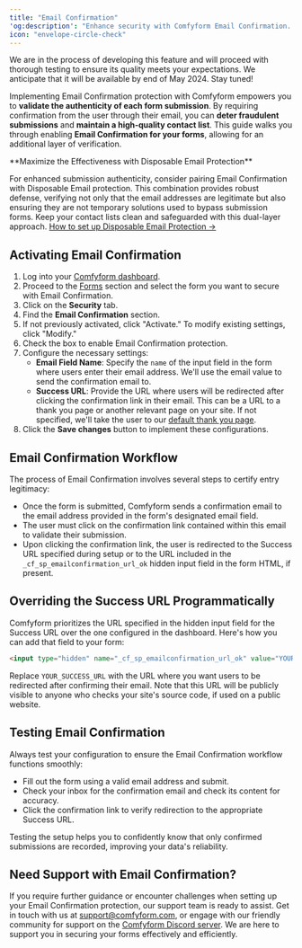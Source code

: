 ```yaml
---
title: "Email Confirmation"
'og:description': "Enhance security with Comfyform Email Confirmation. Ensure genuine responses by verifying user email addresses and implementing redirection upon confirmation."
icon: "envelope-circle-check"
---
```


<Warning>
We are in the process of developing this feature and will proceed with thorough testing to ensure its quality meets your expectations. We anticipate that it will be available by end of May 2024. Stay tuned!
</Warning>

Implementing Email Confirmation protection with Comfyform empowers you to **validate the authenticity of each form submission**. By requiring confirmation from the user through their email, you can **deter fraudulent submissions** and **maintain a high-quality contact list**. This guide walks you through enabling **Email Confirmation for your forms**, allowing for an additional layer of verification.

<Tip>
**Maximize the Effectiveness with Disposable Email Protection**

For enhanced submission authenticity, consider pairing Email Confirmation with Disposable Email protection. This combination provides robust defense, verifying not only that the email addresses are legitimate but also ensuring they are not temporary solutions used to bypass submission forms. Keep your contact lists clean and safeguarded with this dual-layer approach. [How to set up Disposable Email Protection →](/spam-protection/disposable-email/)
</Tip>

## Activating Email Confirmation

1. Log into your [Comfyform dashboard](https://app.comfyform.com/sign/in).
2. Proceed to the [Forms](https://app.comfyform.com/forms) section and select the form you want to secure with Email Confirmation.
3. Click on the **Security** tab.
4. Find the **Email Confirmation** section.
5. If not previously activated, click "Activate." To modify existing settings, click "Modify."
6. Check the box to enable Email Confirmation protection.
7. Configure the necessary settings:
   - **Email Field Name**: Specify the `name` of the input field in the form where users enter their email address. We'll use the email value to send the confirmation email to.
   - **Success URL**: Provide the URL where users will be redirected after clicking the confirmation link in their email. This can be a URL to a thank you page or another relevant page on your site. If not specified, we'll take the user to our [default thank you page](https://app.comfyform.com/submission/ok).
8. Click the **Save changes** button to implement these configurations.

## Email Confirmation Workflow

The process of Email Confirmation involves several steps to certify entry legitimacy:

- Once the form is submitted, Comfyform sends a confirmation email to the email address provided in the form's designated email field.
- The user must click on the confirmation link contained within this email to validate their submission.
- Upon clicking the confirmation link, the user is redirected to the Success URL specified during setup or to the URL included in the `_cf_sp_emailconfirmation_url_ok` hidden input field in the form HTML, if present.

## Overriding the Success URL Programmatically

Comfyform prioritizes the URL specified in the hidden input field for the Success URL over the one configured in the dashboard. Here's how you can add that field to your form:

```html
<input type="hidden" name="_cf_sp_emailconfirmation_url_ok" value="YOUR_SUCCESS_URL">
```

Replace `YOUR_SUCCESS_URL` with the URL where you want users to be redirected after confirming their email. Note that this URL will be publicly visible to anyone who checks your site's source code, if used on a public website.

## Testing Email Confirmation

Always test your configuration to ensure the Email Confirmation workflow functions smoothly:

- Fill out the form using a valid email address and submit.
- Check your inbox for the confirmation email and check its content for accuracy.
- Click the confirmation link to verify redirection to the appropriate Success URL.

Testing the setup helps you to confidently know that only confirmed submissions are recorded, improving your data's reliability.

## Need Support with Email Confirmation?

If you require further guidance or encounter challenges when setting up your Email Confirmation protection, our support team is ready to assist. Get in touch with us at [support@comfyform.com](mailto:support@comfyform.com), or engage with our friendly community for support on the [Comfyform Discord server](https://discord.gg/Fm7ac3am8S). We are here to support you in securing your forms effectively and efficiently.